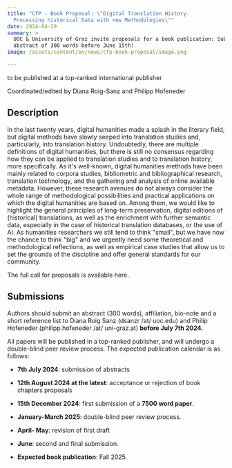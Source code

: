 ```yaml
---
title: "CfP - Book Proposal: \"Digital Translation History.
  Processing historical Data with new Methodologies\""
date: 2024-04-29
summary: >
  UOC & University of Graz invite proposals for a book publication: Submit your
  abstract of 300 words before June 15th!
image: /assets/content/en/news/cfp-book-proposal/image.png

---
```


to be published at a top-ranked international publisher

Coordinated/edited by Diana Roig-Sanz and Philipp Hofeneder

## Description

In the last twenty years, digital humanities made a splash in the literary field, but digital methods have slowly seeped into translation studies and, particularly, into translation history. Undoubtedly, there are multiple definitions of digital humanities, but there is still no consensus regarding how they can be applied to translation studies and to translation history, more specifically. As it's well-known, digital humanities methods have been mainly related to corpora studies, bibliometric and bibliographical research, translation technology, and the gathering and analysis of online available metadata. However, these research avenues do not always consider the whole range of methodological possibilities and practical applications on which the digital humanities are based on. Among them, we would like to highlight the general principles of long-term preservation, digital editions of (historical) translations, as well as the enrichment with further semantic data, especially in the case of historical translation databases, or the use of AI. As humanities researchers we still tend to think "small", but we have now the chance to think "big" and we urgently need some theoretical and methodological reflections, as well as empirical case studies that allow us to set the grounds of the discipline and offer general standards for our community.

The full call for proposals is available <DownloadLink href="/assets/content/en/news/cfp-book-proposal/book-proposal-digital-translation-history-1-1.pdf">here</DownloadLink>.

## Submissions

Authors should submit an abstract (300 words), affiliation, bio-note and a short reference list to Diana Roig Sanz (dsanzr /at/ uoc.edu) and Philip Hofeneder (philipp.hofeneder /at/ uni-graz.at) **before July 7th 2024.**

All papers will be published in a top-ranked publisher, and will undergo a double-blind peer review process. The expected publication calendar is as follows:

* **7th July 2024**: submission of abstracts

* **12th August 2024 at the latest**: acceptance or rejection of book chapters proposals

* **15th December 2024**: first submission of a **7500 word paper**.

* **January-March 2025**: double-blind peer review process.

* **April- May**: revision of first draft

* **June**: second and final submission.

* **Expected book publication**: Fall 2025.
